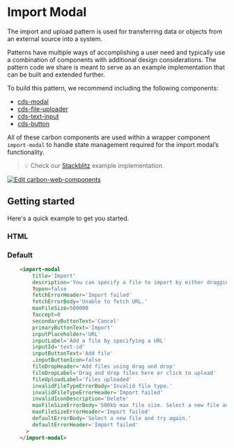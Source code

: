 
<Meta of={importModalStories} />

# Import Modal

The import and upload pattern is used for transferring data or objects from an external source into a system.

Patterns have multiple ways of accomplishing a user need and typically use a combination of components with additional design considerations. The pattern code we share is meant to serve as an example implementation that can be built and extended further.

To build this pattern, we recommend including the following components:

- [cds-modal](https://web-components.carbondesignsystem.com/?path=/docs/components-modal)
- [cds-file-uploader](https://web-components.carbondesignsystem.com/?path=/docs/components-file-uploader)
- [cds-text-input](https://web-components.carbondesignsystem.com/?path=/docs/components-text-input)
- [cds-button](https://web-components.carbondesignsystem.com/?path=/docs/components-button)

All of these carbon components are used within a wrapper component `import-modal` to handle state management required for the import modal’s functionality.

> 💡 Check our
> [Stackblitz](https://stackblitz.com/github/carbon-design-system/ibm-products/tree/main/packages/ibm-products-web-components/examples/import-modal)
> example implementation.

[![Edit carbon-web-components](https://developer.stackblitz.com/img/open_in_stackblitz.svg)](https://stackblitz.com/github/carbon-design-system/ibm-products/tree/main/packages/ibm-products-web-components/examples/import-modal)


## Getting started

Here's a quick example to get you started.

### HTML

### Default

```html
    <import-modal
        title='Import'
        description='You can specify a file to import by either dragging it into the drag and drop area or by specifying a URL. (Maximum file size of 500KB)'
        ?open=false
        fetchErrorHeader='Import failed'
        fetchErrorBody='Unable to fetch URL.'
        maxFileSize=500000
        ?accept=0
        secondaryButtonText='Cancel'
        primaryButtonText='Import'
        inputPlaceholder='URL'
        inputLabel='Add a file by specifying a URL'
        inputId='test-id'
        inputButtonText='Add file'
        .inputButtonIcon=false
        fileDropHeader='Add files using drag and drop'
        fileDropLabel='Drag and drop files here or click to upload'
        fileUploadLabel='files uploaded'
        invalidFileTypeErrorBody='Invalid file type.'
        invalidFileTypeErrorHeader='Import failed'
        invalidIconDescription='Delete'
        maxFileSizeErrorBody='500kb max file size. Select a new file and try again.'
        maxFileSizeErrorHeader='Import failed'
        defaultErrorBody='Select a new file and try again.'
        defaultErrorHeader='Import failed'
      >
    </import-modal>
```



